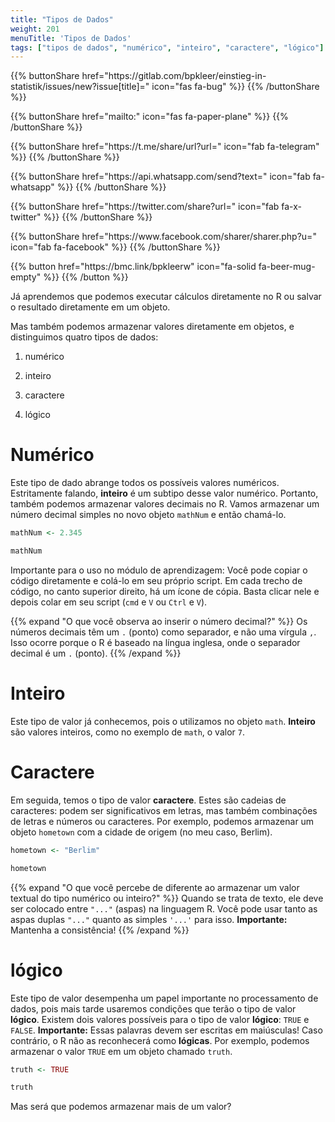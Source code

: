 ```yaml
---
title: "Tipos de Dados"
weight: 201
menuTitle: 'Tipos de Dados'
tags: ["tipos de dados", "numérico", "inteiro", "caractere", "lógico"]
---
```


{{% buttonShare href=\"https\:\/\/gitlab.com\/bpkleer\/einstieg-in-statistik\/issues\/new?issue[title]=\" icon=\"fas fa-bug\" %}} {{% /buttonShare %}} 

{{% buttonShare href=\"mailto\:\" icon=\"fas fa-paper-plane\" %}} {{% /buttonShare %}}

{{% buttonShare href=\"https\:\/\/t.me\/share\/url?url=\" icon=\"fab fa-telegram\" %}} {{% /buttonShare %}}

{{% buttonShare href=\"https\:\/\/api.whatsapp.com\/send?text=\" icon=\"fab fa-whatsapp\" %}} {{% /buttonShare %}}

{{% buttonShare href=\"https\:\/\/twitter.com\/share?url=\" icon=\"fab fa-x-twitter\" %}} {{% /buttonShare %}}

{{% buttonShare href=\"https\:\/\/www.facebook.com\/sharer\/sharer.php?u=\" icon=\"fab fa-facebook\" %}} {{% /buttonShare %}}

{{% button href=\"https\:\/\/bmc.link\/bpkleerw\" icon=\"fa-solid fa-beer-mug-empty\" %}} {{% /button %}}

Já aprendemos que podemos executar cálculos diretamente no R ou salvar o resultado diretamente em um objeto.

Mas também podemos armazenar valores diretamente em objetos, e distinguimos quatro tipos de dados:

1. numérico

1. inteiro

1. caractere

1. lógico

# Numérico
Este tipo de dado abrange todos os possíveis valores numéricos. Estritamente falando, **inteiro** é um subtipo desse valor numérico. Portanto, também podemos armazenar valores decimais no R. Vamos armazenar um número decimal simples no novo objeto `mathNum` e então chamá-lo.

```r
mathNum <- 2.345

mathNum
```

Importante para o uso no módulo de aprendizagem: Você pode copiar o código diretamente e colá-lo em seu próprio script. Em cada trecho de código, no canto superior direito, há um ícone de cópia. Basta clicar nele e depois colar em seu script (`cmd` e `V` ou `Ctrl` e `V`).

{{% expand \"O que você observa ao inserir o número decimal?\" %}}
Os números decimais têm um `.` (ponto) como separador, e não uma vírgula `,`. Isso ocorre porque o R é baseado na língua inglesa, onde o separador decimal é um `.` (ponto).
{{% /expand %}}


# Inteiro 

Este tipo de valor já conhecemos, pois o utilizamos no objeto `math`. **Inteiro** são valores inteiros, como no exemplo de `math`, o valor `7`.

# Caractere 

Em seguida, temos o tipo de valor **caractere**. Estes são cadeias de caracteres: podem ser significativos em letras, mas também combinações de letras e números ou caracteres. Por exemplo, podemos armazenar um objeto `hometown` com a cidade de origem (no meu caso, Berlim).

```r
hometown <- "Berlim"

hometown
```

{{% expand \"O que você percebe de diferente ao armazenar um valor textual do tipo numérico ou inteiro?\" %}}
Quando se trata de texto, ele deve ser colocado entre `"..."` (aspas) na linguagem R. Você pode usar tanto as aspas duplas `"..."` quanto as simples `'...'` para isso. **Importante:** Mantenha a consistência!
{{% /expand %}}

# lógico 

Este tipo de valor desempenha um papel importante no processamento de dados, pois mais tarde usaremos condições que terão o tipo de valor **lógico**. Existem dois valores possíveis para o tipo de valor **lógico**: `TRUE` e `FALSE`. **Importante:** Essas palavras devem ser escritas em maiúsculas! Caso contrário, o R não as reconhecerá como **lógicas**. Por exemplo, podemos armazenar o valor `TRUE` em um objeto chamado `truth`.

```r
truth <- TRUE

truth
```

Mas será que podemos armazenar mais de um valor?
